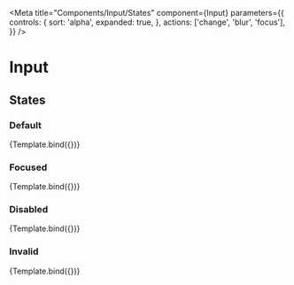 


<Meta
  title="Components/Input/States"
  component={Input}
  parameters={{
    controls: {
      sort: 'alpha',
      expanded: true,
    },
    actions: ['change', 'blur', 'focus'],
  }}
/>

# Input

## States

### Default

<Canvas>
  <Story
    name="Default"
    args={{
      size: 'lg',
      placeholder: 'Placeholder',
      isDisabled: false,
      isInvalid: false,
      autoFocus: false,
    }}
    argTypes={{
      size: {
        options: ['md', 'lg'],
        control: { type: 'radio' },
      },
      isDisabled: {
        table: {
          disable: true,
        },
      },
      isInvalid: {
        table: {
          disable: true,
        },
      },
      autoFocus: {
        table: {
          disable: true,
        },
      },
    }}
  >
    {Template.bind({})}
  </Story>
</Canvas>

<ArgsTable story="Default" />

### Focused

<Canvas>
  <Story
    name="Focused"
    args={{
      size: 'lg',
      placeholder: 'Placeholder',
      isDisabled: false,
      isInvalid: false,
      autoFocus: true,
    }}
    argTypes={{
      size: {
        options: ['md', 'lg'],
        control: { type: 'radio' },
      },
      isDisabled: {
        table: {
          disable: true,
        },
      },
      isInvalid: {
        table: {
          disable: true,
        },
      },
      autoFocus: {
        table: {
          disable: true,
        },
      },
    }}
  >
    {Template.bind({})}
  </Story>
</Canvas>

<ArgsTable story="Focused" />

### Disabled

<Canvas>
  <Story
    name="Disabled"
    args={{
      size: 'lg',
      placeholder: 'Placeholder',
      isDisabled: true,
      isInvalid: false,
      autoFocus: false,
    }}
    argTypes={{
      size: {
        options: ['md', 'lg'],
        control: { type: 'radio' },
      },
      isDisabled: {
        table: {
          disable: true,
        },
      },
      isInvalid: {
        table: {
          disable: true,
        },
      },
      autoFocus: {
        table: {
          disable: true,
        },
      },
    }}
  >
    {Template.bind({})}
  </Story>
</Canvas>

<ArgsTable story="Disabled" />

### Invalid

<Canvas>
  <Story
    name="Invalid"
    args={{
      size: 'lg',
      placeholder: 'Placeholder',
      isDisabled: false,
      isInvalid: true,
      autoFocus: false,
    }}
    argTypes={{
      size: {
        options: ['md', 'lg'],
        control: { type: 'radio' },
      },
      isDisabled: {
        table: {
          disable: true,
        },
      },
      isInvalid: {
        table: {
          disable: true,
        },
      },
      autoFocus: {
        table: {
          disable: true,
        },
      },
    }}
  >
    {Template.bind({})}
  </Story>
</Canvas>

<ArgsTable story="Invalid" />
